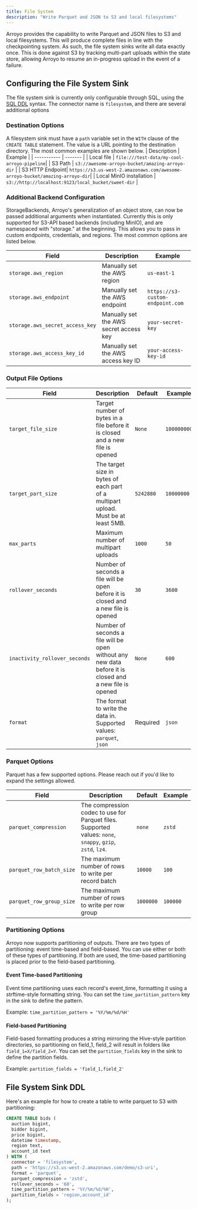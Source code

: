 ```yaml
---
title: File System
description: "Write Parquet and JSON to S3 and local filesystems"
---
```


Arroyo provides the capability to write Parquet and JSON files to S3 and local filesystems.
This will produce complete files in line with the checkpointing system.
As such, the file system sinks write all data exactly once.
This is done against S3 by tracking multi-part uploads within the state store, 
allowing Arroyo to resume an in-progress upload in the event of a failure.

## Configuring the File System Sink

The file system sink is currently only configurable through SQL,
 using the [SQL DDL](/sql/ddl) syntax.
 The connector name is `filesystem`, and there are several additional options
 
 ### Destination Options
A filesystem sink must have a `path` variable set in the `WITH` clause of the `CREATE TABLE` statement.
The value is a URL pointing to the destination directory. The most common examples are shown below.
 |  Description | Example |
 |  ----------- | ------- |
 | Local file | `file:///test-data/my-cool-arroyo-pipeline`|
 | S3 Path | `s3://awesome-arroyo-bucket/amazing-arroyo-dir` |
 | S3 HTTP Endpoint| `https://s3.us-west-2.amazonaws.com/awesome-arroyo-bucket/amazing-arroyo-dir`|
 | Local MinIO installation | `s3://http://localhost:9123/local_bucket/sweet-dir` |

### Additional Backend Configuration

StorageBackends, Arroyo's generalization of an object store, can now be passed additional arguments when instantiated.
Currently this is only supported for S3-API based backends (including MinIO), and are namespaced with "storage." at the beginning.
This allows you to pass in custom endpoints, credentials, and regions. The most common options are listed below.

| Field | Description | Example |
| ----- | ----------- | ------- |
| `storage.aws_region` | Manually set the AWS region | `us-east-1` |
| `storage.aws_endpoint` | Manually set the AWS endpoint | `https://s3-custom-endpoint.com` |
| `storage.aws_secret_access_key` | Manually set the AWS secret access key | `your-secret-key` |
| `storage.aws_access_key_id` | Manually set the AWS access key ID | `your-access-key-id` |

### Output File Options
| Field | Description | Default | Example |
| ----- | ----------- | -------- | ------- |
| `target_file_size` | Target number of bytes in a file before it is closed and a new file is opened | `None` | `100000000` |
| `target_part_size` | The target size in bytes of each part of a multipart upload. Must be at least 5MB. | `5242880` | `10000000`|
| `max_parts` | Maximum number of multipart uploads | `1000` | `50` |
| `rollover_seconds` | Number of seconds a file will be open before it is closed and a new file is opened | `30` | `3600` |
| `inactivity_rollover_seconds` | Number of seconds a file will be open without any new data before it is closed and a new file is opened | `None` | `600` |
| `format` | The format to write the data in. Supported values: `parquet`, `json` | Required | `json` |

### Parquet Options
Parquet has a few supported options. Please reach out if you'd like to expand the settings allowed.

| Field | Description | Default | Example |
| ----- | ----------- | -------- | ------- |
| `parquet_compression` | The compression codec to use for Parquet files. Supported values: `none`, `snappy`, `gzip`, `zstd`, `lz4`. | `none` | `zstd` |
| `parquet_row_batch_size` | The maximum number of rows to write per record batch | `10000` | `100`|
| `parquet_row_group_size` | The maximum number of rows to write per row group | `1000000` | `100000` |

### Partitioning Options
Arroyo now supports partitioning of outputs. There are two types of partitioning: event time-based and field-based.
You can use either or both of these types of partitioning.
If both are used, the time-based partitioning is placed prior to the field-based partitioning.

#### Event Time-based Partitioning
Event time partitioning uses each record's event_time, formatting it using a strftime-style formatting string.
You can set the `time_partition_pattern` key in the sink to define the pattern.

Example:
`time_partition_pattern = '%Y/%m/%d/%H'`

#### Field-based Partitioning
Field-based formatting produces a string mirroring the Hive-style partition directories,
so partitioning on field_1, field_2 will result in folders like `field_1=X/field_2=Y`.
 You can set the `partition_fields` key in the sink to define the partition fields.

Example:
`partition_fields = 'field_1,field_2'`

## File System Sink DDL

Here's an example for how to create a table to write parquet to S3 with partitioning:
```sql
CREATE TABLE bids (
  auction bigint,
  bidder bigint,
  price bigint,
  datetime timestamp,
  region text,
  account_id text
) WITH (
  connector = 'filesystem',
  path = 'https://s3.us-west-2.amazonaws.com/demo/s3-uri',
  format = 'parquet',
  parquet_compression = 'zstd',
  rollover_seconds = '60',
  time_partition_pattern = '%Y/%m/%d/%H',
  partition_fields = 'region,account_id'
);
```